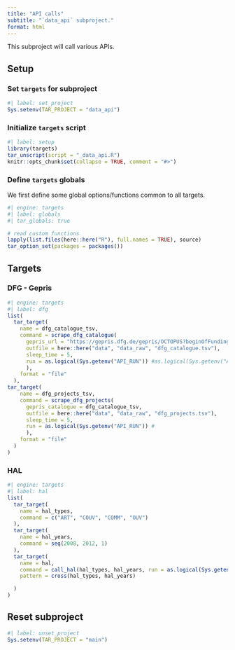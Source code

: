 ```yaml
---
title: "API calls"
subtitle: "`data_api` subproject."
format: html
---
```


This subproject will call various APIs.

## Setup

### Set `targets` for subproject

```r
#| label: set_project
Sys.setenv(TAR_PROJECT = "data_api")
```

### Initialize `targets` script

```r
#| label: setup
library(targets)
tar_unscript(script = "_data_api.R")
knitr::opts_chunk$set(collapse = TRUE, comment = "#>")
```


### Define `targets` globals

We first define some global options/functions common to all targets.

```r
#| engine: targets
#| label: globals
#| tar_globals: true

# read custom functions
lapply(list.files(here::here("R"), full.names = TRUE), source)
tar_option_set(packages = packages())
```

## Targets

### DFG - Gepris

```r
#| engine: targets
#| label: dfg
list(
  tar_target(
    name = dfg_catalogue_tsv,
    command = scrape_dfg_catalogue(
      gepris_url = "https://gepris.dfg.de/gepris/OCTOPUS?beginOfFunding=&bewilligungsStatus=&bundesland=DEU%23&context=projekt&einrichtungsart=-1&fachgebiet=%23&findButton=historyCall&gefoerdertIn=&ggsHunderter=0&hitsPerPage=50&index=1&nurProjekteMitAB=false&oldGgsHunderter=0&oldfachgebiet=%23&pemu=24&peu=%23&task=doKatalog&teilprojekte=true&zk_transferprojekt=false",
      outfile = here::here("data", "data_raw", "dfg_catalogue.tsv"), 
      sleep_time = 5,
      run = as.logical(Sys.getenv("API_RUN")) #as.logical(Sys.getenv("API_RUN"))
      ),
    format = "file"
  ),
tar_target(
    name = dfg_projects_tsv,
    command = scrape_dfg_projects(
      gepris_catalogue = dfg_catalogue_tsv,
      outfile = here::here("data", "data_raw", "dfg_projects.tsv"), 
      sleep_time = 5,
      run = as.logical(Sys.getenv("API_RUN")) #
      ),
    format = "file"
  )
)
```

### HAL

```r
#| engine: targets
#| label: hal
list(
  tar_target(
    name = hal_types,
    command = c("ART", "COUV", "COMM", "OUV")
  ),
  tar_target(
    name = hal_years,
    command = seq(2008, 2012, 1)
  ),
  tar_target(
    name = hal,
    command = call_hal(hal_types, hal_years, run = as.logical(Sys.getenv("API_RUN"))),
    pattern = cross(hal_types, hal_years)

  )
)
```

## Reset subproject
```r
#| label: unset_project
Sys.setenv(TAR_PROJECT = "main")
```